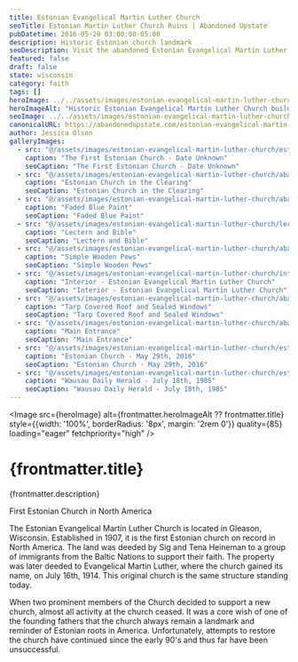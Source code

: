```yaml
---
title: Estonian Evangelical Martin Luther Church
seoTitle: Estonian Martin Luther Church Ruins | Abandoned Upstate
pubDatetime: 2016-05-29 03:00:00-05:00
description: Historic Estonian church landmark
seoDescription: Visit the abandoned Estonian Evangelical Martin Luther Church in Gleason, Wisconsin—the first Estonian parish in North America and a rare immigrant landmark.
featured: false
draft: false
state: wisconsin
category: faith
tags: []
heroImage: ../../assets/images/estonian-evangelical-martin-luther-church/hero-first-estonian-church-gleason-wisconsin.jpg
heroImageAlt: "Historic Estonian Evangelical Martin Luther Church building in Gleason, Wisconsin"
seoImage: ../../assets/images/estonian-evangelical-martin-luther-church/hero-first-estonian-church-gleason-wisconsin.jpg
canonicalURL: https://abandonedupstate.com/estonian-evangelical-martin-luther-church/
author: Jessica Olson
galleryImages:
  - src: "@/assets/images/estonian-evangelical-martin-luther-church/estonian-evangelical-martin-luther-church.jpg"
    caption: "The First Estonian Church - Date Unknown"
    seoCaption: "The First Estonian Church - Date Unknown"
  - src: "@/assets/images/estonian-evangelical-martin-luther-church/abandoned-first-estonian-church-gleason-wi.jpg"
    caption: "Estonian Church in the Clearing"
    seoCaption: "Estonian Church in the Clearing"
  - src: "@/assets/images/estonian-evangelical-martin-luther-church/abandoned-first-estonian-church-pews-wisconsin.jpg"
    caption: "Faded Blue Paint"
    seoCaption: "Faded Blue Paint"
  - src: "@/assets/images/estonian-evangelical-martin-luther-church/lectern-and-bible-abandoned-estonian-church-gleason-wisconsin.jpg"
    caption: "Lectern and Bible"
    seoCaption: "Lectern and Bible"
  - src: "@/assets/images/estonian-evangelical-martin-luther-church/abandoned-church-pews-estonian-ev-martin-luther-church.jpg"
    caption: "Simple Wooden Pews"
    seoCaption: "Simple Wooden Pews"
  - src: "@/assets/images/estonian-evangelical-martin-luther-church/interior-abandoned-estonian-church-gleason-wisconsin.jpg"
    caption: "Interior - Estonian Evangelical Martin Luther Church"
    seoCaption: "Interior - Estonian Evangelical Martin Luther Church"
  - src: "@/assets/images/estonian-evangelical-martin-luther-church/abandoned-estonian-ev-martin-luther-church-gleason.jpg"
    caption: "Tarp Covered Roof and Sealed Windows"
    seoCaption: "Tarp Covered Roof and Sealed Windows"
  - src: "@/assets/images/estonian-evangelical-martin-luther-church/abandoned-historic-first-estonian-church-wisconsin.jpg"
    caption: "Main Entrance"
    seoCaption: "Main Entrance"
  - src: "@/assets/images/estonian-evangelical-martin-luther-church/estonian-evangelical-martin-luther-church-gleason-wisconsin.jpg"
    caption: "Estonian Church - May 29th, 2016"
    seoCaption: "Estonian Church - May 29th, 2016"
  - src: "@/assets/images/estonian-evangelical-martin-luther-church/estonian-church-wausau-daily-herald-july-1985.jpg"
    caption: "Wausau Daily Herald - July 18th, 1985"
    seoCaption: "Wausau Daily Herald - July 18th, 1985"
---
```















<Image 
  src={heroImage} 
  alt={frontmatter.heroImageAlt ?? frontmatter.title}
  style={{width: '100%', borderRadius: '8px', margin: '2rem 0'}}
  quality={85}
  loading="eager"
  fetchpriority="high"
/>

# {frontmatter.title}
<p className="post-tagline" style={{ color: "#b9975c" }}>{frontmatter.description}</p>

First Estonian Church in North America

The Estonian Evangelical Martin Luther Church is located in Gleason, Wisconsin. Established in 1907, it is the first Estonian church on record in North America. The land was deeded by Sig and Tena Heineman to a group of immigrants from the Baltic Nations to support their faith. The property was later deeded to Evangelical Martin Luther, where the church gained its name, on July 16th, 1914. This original church is the same structure standing today.

When two prominent members of the Church decided to support a new church, almost all activity at the church ceased. It was a core wish of one of the founding fathers that the church always remain a landmark and reminder of Estonian roots in America. Unfortunately, attempts to restore the church have continued since the early 90's and thus far have been unsuccessful.


<GalleryLightbox galleryId="estonian-evangelical-martin-luther-church" images={frontmatter.galleryImages} />
